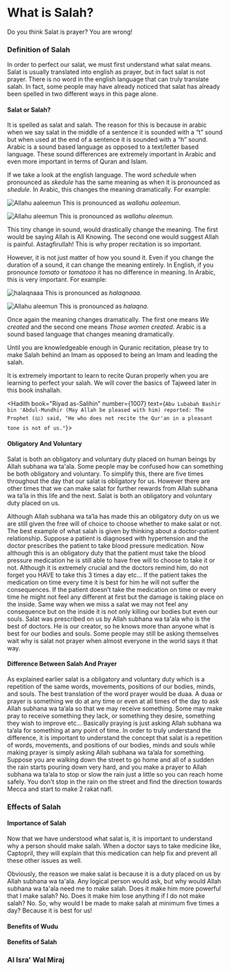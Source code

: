 
# What is Salah?
<SectionDescription>Do you think Salat is prayer? You are wrong!</SectionDescription>

### Definition of Salah

In order to perfect our salat, we must first understand what salat means. Salat is usually translated into english as prayer, but in fact salat is not prayer. There is no word in the english language that can truly translate salah. In fact, some people may have already noticed that salat has already been spelled in two different ways in this page alone.

#### Salat or Salah?

It is spelled as salat and salah. The reason for this is because in arabic when we say salat in the middle of a sentence it is sounded with a “t” sound but when used at the end of a sentence it is sounded with a “h” sound. Arabic is a sound based language as opposed to a text/letter based language. These sound differences are extremely important in Arabic and even more important in terms of Quran and Islam. 

If we take a look at the english language. The word *schedule* when pronounced as *skedule* has the same meaning as when it is pronounced as *shedule*. In Arabic, this changes the meaning dramatically. For example:

<Image src="https://media.discordapp.net/attachments/968119334360739843/1101168071017766922/image-removebg-preview.png?width=288&height=122" width={200} height={200} alt="Allahu aaleemun"></Image>
This is pronounced as *wallahu aaleemun*. 

<Image src="https://media.discordapp.net/attachments/968119334360739843/1101168071017766922/image-removebg-preview.png?width=288&height=122" width={200} height={200} alt="Allahu aleemun"></Image>
This is pronounced as *wallahu aleemun*. 

This tiny change in sound, would drastically change the meaning. The first would be saying Allah is All Knowing. The second one would suggest Allah is painful. Astagfirullah! This is why proper recitation is so important.

However, it is not just  matter of how you sound it. Even if you change the duration of a sound, it can change the meaning entirely. In English, if you pronounce *tomato* or *tomatooo* it has no difference in meaning. In Arabic, this is very important. For example:

<Image src="https://media.discordapp.net/attachments/968119334360739843/1101173888752291910/image.png?width=222&height=111" width={200} height={200} alt="halaqnaaa"></Image>
This is pronounced as *halaqnaaa*. 

<Image src="https://media.discordapp.net/attachments/968119334360739843/1101174039290069022/image.png?width=222&height=128" width={200} height={200} alt="Allahu aleemun"></Image>
This is pronounced as *halaqna*.

Once again the meaning changes dramatically. The first one means *We created* and the second one means *Those women created*. Arabic is a sound based language that changes meaning dramatically. 

Until you are knowledgeable enough in Quranic recitation, please try to make Salah behind an Imam as opposed to being an Imam and leading the salah.

It is extremely important to learn to recite Quran properly when you are learning to perfect your salah. We will cover the basics of Tajweed later in this book inshallah. 

<Hadith book="Riyad as-Salihin" number={1007} text={`Abu Lubabah Bashir bin 'Abdul-Mundhir (May Allah be pleased with him) reported: The Prophet (ﷺ) said, "He who does not recite the Qur'an in a pleasant tone is not of us."`}></Hadith>

#### Obligatory And Voluntary

Salat is both an obligatory and voluntary duty placed on human beings by Allah subhana wa ta'ala. Some people may be confused how can something be both obligatory and voluntary. To simplify this, there are five times throughout the day that our salat is obligatory for us. However there are other times that we can make salat for further rewards from Allah subhana wa ta’la in this life and the next. Salat is both an obligatory and voluntary duty placed on us.

Although Allah subhana wa ta’la has made this an obligatory duty on us we are still given the free will of choice to choose whether to make salat or not. The best example of what salah is given by thinking about a doctor-patient relationship. Suppose a patient is diagnosed with hypertension and the doctor prescribes the patient to take blood pressure medication. Now although this is an obligatory duty that the patient must take the blood pressure medication he is still able to have  free will to choose to take it or not. Although it is extremely crucial and the doctors remind him, do not forget you HAVE to take this 3 times a day etc… If the patient takes the medication on time every time it is best for him he will not suffer the consequences. If the patient doesn’t take the medication on time or every time he might not feel any different at first but the damage is taking place on the inside. Same way when we miss a salat we may not feel any consequence but on the inside it is not only killing our bodies but even our souls. Salat was prescribed on us by Allah subhana wa ta'ala who is the best of doctors. He is our creator, so he knows more than anyone what is best for our bodies and souls. Some people may still be asking themselves wait why is salat not prayer when almost everyone in the world says it that way.

#### Difference Between Salah And Prayer

As explained earlier salat is a obligatory and voluntary duty which is a repetition of the same words, movements, positions of our bodies, minds, and souls. The best translation of the word prayer would be duaa. A duaa or prayer is something we do at any time or even at all times of the day to ask Allah subhana wa ta’ala so that we may receive something. Some may make pray to receive something they lack, or something they desire, something they wish to improve etc… Basically praying is just asking Allah subhana wa ta’ala for something at any point of time. In order to truly understand the difference, it is important to understand the concept that salat is a repetition of words, movements, and positions of our bodies, minds and souls while making prayer is simply asking Allah subhana wa ta’ala for something. Suppose you are walking down the street to go home and all of a sudden the rain starts pouring down very hard, and you make a prayer to Allah subhana wa ta’ala to stop or slow the rain just a little so you can reach home safely. You don’t stop in the rain on the street and find the direction towards Mecca and start to make 2 rakat nafl.

### Effects of Salah

#### Importance of Salah

Now that we have understood what salat is, it is important to understand why a person should make salah. When a doctor says to take medicine like, Captopril, they will explain that this medication can help fix and prevent all these other issues as well.

Obviously, the reason we make salat is because it is a duty placed on us by Allah subhana wa ta'ala. Any logical person would ask, but why would Allah subhana wa ta'ala need me to make salah. Does it make him more powerful that I make salah? No. Does it make him lose anything if I do not make salah? No. So, why would I be made to make salah at minimum five times a day? Because it is best for us!

#### Benefits of Wudu

#### Benefits of Salah

### Al Isra' Wal Miraj